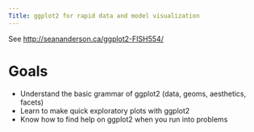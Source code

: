 ```yaml
---
Title: ggplot2 for rapid data and model visualization
---
```


See <http://seananderson.ca/ggplot2-FISH554/>

# Goals

- Understand the basic grammar of ggplot2 (data, geoms, aesthetics, facets)
- Learn to make quick exploratory plots with ggplot2
- Know how to find help on ggplot2 when you run into problems

